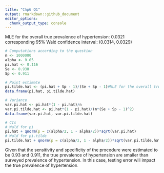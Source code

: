```yaml
---
title: "Chp6 Q1"
output: rmarkdown::github_document
editor_options: 
  chunk_output_type: console
---
```

MLE for the overall true prevalence of hypertension: 0.0321  
corresponding 95% Wald confidence interval: (0.0314, 0.0329)
```r
# Computations according to the question
n <- 1000000
alpha <- 0.05
pi.hat <- 0.116
Se <- 0.930
Sp <- 0.911

# Point estimate
pi.tilde.hat <- (pi.hat + Sp - 1)/(Se + Sp - 1)#MLE for the overall true prevalence of hypertension
data.frame(pi.hat, pi.tilde.hat)

# Variance
var.pi.hat <- pi.hat*(1 - pi.hat)/n
var.pi.tilde.hat <- pi.hat*(1 - pi.hat)/(n*(Se + Sp - 1)^2)
data.frame(var.pi.hat, var.pi.tilde.hat)

# CIs
# Wald for pi
pi.hat + qnorm(p = c(alpha/2, 1 - alpha/2))*sqrt(var.pi.hat)
# Wald for pi.tilde
pi.tilde.hat + qnorm(p = c(alpha/2, 1 - alpha/2))*sqrt(var.pi.tilde.hat)
```
Given that the sensitivity and specificity of the procedure were estimated to be 0.93 and 0.911, the true prevalence of hypertension are smaller than surveyed prevalence of hypertension. In this case, testing error will impact the true prevalence of hypertension.
